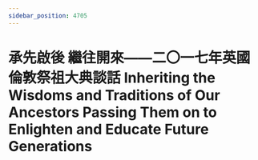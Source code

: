 ```yaml
---
sidebar_position: 4705
---
```



# 承先啟後 繼往開來——二〇一七年英國倫敦祭祖大典談話 Inheriting the Wisdoms and Traditions of Our Ancestors Passing Them on to Enlighten and Educate Future Generations

<ReactPlayer controls='true' url='https://tw4.amtb.de/redirect/media/himp4/32/32-229/32-229-0001.mp4' />